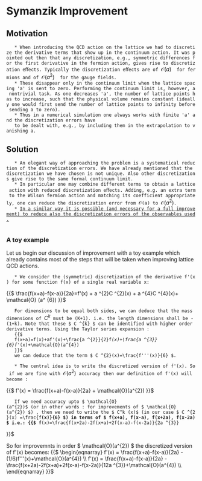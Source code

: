 = Symanzik Improvement =

== Motivation ==

	* When introducing the QCD action on the lattice we had to discretize the derivative terms that show up in the continuum action. It was pointed out then that any discretization, e.g., symmetric differences for the first derivative in the fermion action, gives rise to discretization eﬀects. Typically the discretization eﬀects are of \(\mathcal{O}(a)\)  for fermions and of \(\mathcal{O}(a^2)\)  for the gauge fields.
	* These disappear only in the continuum limit when the lattice spacing 'a' is sent to zero. Performing the continuum limit is, however, a nontrivial task. As one decreases 'a', the number of lattice points has to increase, such that the physical volume remains constant (ideally one would first send the number of lattice points to infinity before sending a to zero).
	* Thus in a numerical simulation one always works with finite 'a' and the discretization errors have
	to be dealt with, e.g., by including them in the extrapolation to vanishing a.


== Solution ==

	* An elegant way of approaching the problem is a systematical reduction of the discretization errors. We have already mentioned that the discretization we have chosen is not unique. Also other discretizations give rise to the same formal continuum limit.
	* In particular one may combine different terms to obtain a lattice action with reduced discretization eﬀects. Adding, e.g. an extra term to the Wilson fermion action and matching its coefficient appropriately, one can reduce the discretization error from \(\mathcal{O}\)(a) to \(\mathcal{O}(a^{2})\).
	* <u>In a similar way it is possible (and necessary for a full improvement) to reduce also the discretization errors of the observables used.</u>
	


=== A toy example ===

Let us begin our discussion of improvement with a toy example which already contains most of the steps that will be taken when improving lattice QCD actions.

	* We consider the (symmetric) discretization of the derivative f'(x) for some function f(x) of a single real variable x:
{{$
\frac{f(x+a)-f(x-a)}{2a}=f'(x) + a ^{2}C ^{2}(x) + a ^{4}C ^{4}(x)+ \mathcal{O} (a^ {6})
}}$	
	For dimensions to be equal both sides, we can deduce that the mass dimensions of \(C ^{k}\) must be (K+1). i.e. the length dimensions shall be -(1+k). Note that these $ C ^{k} $ can be identified with higher order derivative terms. Using the Taylor series expansion :
	{{$
	f(x+a)=f(x)+af'(x)+\frac{a ^{2}}{2}f''(x)+\frac{a ^{3}}{6}f'''(x)+\mathcal{O}(a^{4})  
	}}$ 
	we can deduce that the term $ C ^{2}(x)=\frac{f'''(x)}{6} $. 

	* The central idea is to write the discretized version of f'(x). So if we are fine with \(\mathcal{O}(a^{2})\) accuracy then our definition of f'(x) will become : 
{{$
f'(x) = \frac{f(x+a)-f(x-a)}{2a} + \mathcal{O}(a^{2})    
}}$ 
	If we need accuracy upto $ \mathcal{O}(a^{2})$ (or in other words : for improvements of $ \mathcal{O}(a^{2}) $) , then we need to write the $ C^k (x)$ (in our case $ C ^{2}(x) =\frac{f'''(x)}{6} $) in terms of $ f(x+a), f(x-a), f(x+2a), f(x-2a) $ i.e.:
{{$
f'''(x)=\frac{f(x+2a)-2f(x+a)+2f(x-a)-f(x-2a)}{2a ^{3}}
}}$ 		 	

So for improvemnts in order $ \mathcal{O}(a^{2}) $ the discretized version of f'(x) becomes:
{{$
\begin{eqnarray}
f'(x) = \frac{f(x+a)-f(x-a)}{2a} - (1/6)f'''(x)+\mathcal{O}(a^{4})   \\
f'(x) = \frac{f(x+a)-f(x-a)}{2a} - \frac{f(x+2a)-2f(x+a)+2f(x-a)-f(x-2a)}{12a ^{3}}+\mathcal{O}(a^{4})  \\
\end{eqnarray}
}}$ 


